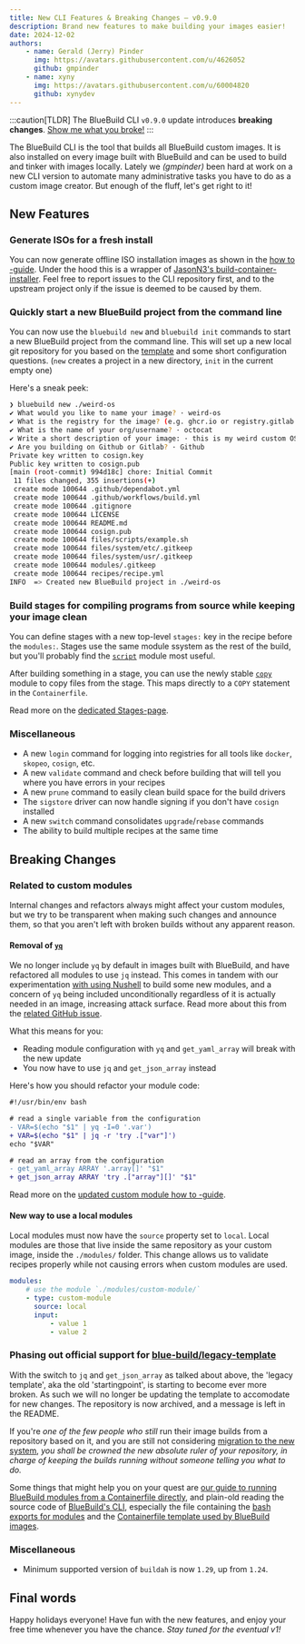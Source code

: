 ```yaml
---
title: New CLI Features & Breaking Changes — v0.9.0
description: Brand new features to make building your images easier!
date: 2024-12-02
authors:
    - name: Gerald (Jerry) Pinder
      img: https://avatars.githubusercontent.com/u/4626052
      github: gmpinder
    - name: xyny
      img: https://avatars.githubusercontent.com/u/60004820
      github: xynydev
---
```


:::caution[TLDR]
The BlueBuild CLI `v0.9.0` update introduces **breaking changes**. [Show me what you broke!](#breaking-changes)
:::

The BlueBuild CLI is the tool that builds all BlueBuild custom images. It is also installed on every image built with BlueBuild and can be used to build and tinker with images locally. Lately we _(gmpinder)_ been hard at work on a new CLI version to automate many administrative tasks you have to do as a custom image creator. But enough of the fluff, let's get right to it!

## New Features

### Generate ISOs for a fresh install

You can now generate offline ISO installation images as shown in the [how to -guide](/how-to/generate-iso/). Under the hood this is a wrapper of [JasonN3's build-container-installer](https://github.com/JasonN3/build-container-installer). Feel free to report issues to the CLI repository first, and to the upstream project only if the issue is deemed to be caused by them.

### Quickly start a new BlueBuild project from the command line

You can now use the `bluebuild new` and `bluebuild init` commands to start a new BlueBuild project from the command line. This will set up a new local git repository for you based on the [template](https://github.com/blue-build/template/) and some short configuration questions. (`new` creates a project in a new directory, `init` in the current empty one)

Here's a sneak peek:

```bash
❯ bluebuild new ./weird-os
✔ What would you like to name your image? · weird-os
✔ What is the registry for the image? (e.g. ghcr.io or registry.gitlab.com) · ghcr.io
✔ What is the name of your org/username? · octocat
✔ Write a short description of your image: · this is my weird custom OS :3
✔ Are you building on Github or Gitlab? · Github
Private key written to cosign.key
Public key written to cosign.pub
[main (root-commit) 994d18c] chore: Initial Commit
 11 files changed, 355 insertions(+)
 create mode 100644 .github/dependabot.yml
 create mode 100644 .github/workflows/build.yml
 create mode 100644 .gitignore
 create mode 100644 LICENSE
 create mode 100644 README.md
 create mode 100644 cosign.pub
 create mode 100644 files/scripts/example.sh
 create mode 100644 files/system/etc/.gitkeep
 create mode 100644 files/system/usr/.gitkeep
 create mode 100644 modules/.gitkeep
 create mode 100644 recipes/recipe.yml
INFO  => Created new BlueBuild project in ./weird-os
```

### Build stages for compiling programs from source while keeping your image clean

You can define stages with a new top-level `stages:` key in the recipe before the `modules:`. Stages use the same module ssystem as the rest of the build, but you'll probably find the [`script`](/reference/modules/script/) module most useful.

After building something in a stage, you can use the newly stable [`copy`](/reference/modules/copy/) module to copy files from the stage. This maps directly to a `COPY` statement in the `Containerfile`.

Read more on the [dedicated Stages-page](https://blue-build.org/reference/stages/).

### Miscellaneous

-   A new `login` command for logging into registries for all tools like `docker`, `skopeo`, `cosign`, etc.
-   A new `validate` command and check before building that will tell you where you have errors in your recipes
-   A new `prune` command to easily clean build space for the build drivers
-   The `sigstore` driver can now handle signing if you don't have `cosign` installed
-   A new `switch` command consolidates `upgrade`/`rebase` commands
-   The ability to build multiple recipes at the same time

## Breaking Changes

### Related to custom modules

Internal changes and refactors always might affect your custom modules, but we try to be transparent when making such changes and announce them, so that you aren't left with broken builds without any apparent reason.

#### Removal of [`yq`](https://github.com/mikefarah/yq)

We no longer include `yq` by default in images built with BlueBuild, and have refactored all modules to use `jq` instead. This comes in tandem with our experimentation [with using Nushell](https://github.com/blue-build/modules/issues/212) to build some new modules, and a concern of `yq` being included unconditionally regardless of it is actually needed in an image, increasing attack surface. Read more about this from the [related GitHub issue](https://github.com/blue-build/cli/issues/261).

What this means for you:

-   Reading module configuration with `yq` and `get_yaml_array` will break with the new update
-   You now have to use `jq` and `get_json_array` instead

Here's how you should refactor your module code:

```diff lang=bash
#!/usr/bin/env bash

# read a single variable from the configuration
- VAR=$(echo "$1" | yq -I=0 '.var')
+ VAR=$(echo "$1" | jq -r 'try .["var"]')
echo "$VAR"

# read an array from the configuration
- get_yaml_array ARRAY '.array[]' "$1"
+ get_json_array ARRAY 'try .["array"][]' "$1"
```

Read more on the [updated custom module how to -guide](/how-to/making-modules/).

#### New way to use a local modules

Local modules must now have the `source` property set to `local`. Local modules are those that live inside the same repository as your custom image, inside the `./modules/` folder. This change allows us to validate recipes properly while not causing errors when custom modules are used.

```yaml ins={4}
modules:
    # use the module `./modules/custom-module/`
    - type: custom-module
      source: local
      input:
          - value 1
          - value 2
```

### Phasing out official support for [blue-build/legacy-template](blue-build/legacy-template)

With the switch to `jq` and `get_json_array` as talked about above, the 'legacy template', aka the old 'startingpoint', is starting to become ever more broken. As such we will no longer be updating the template to accomodate for new changes. The repository is now archived, and a message is left in the README.

If you're _one of the few people who still_ run their image builds from a repository based on it, and you are still not considering [migration to the new system](/blog/introducing-bluebuild/#how-to-migrate), _you shall be crowned the new absolute ruler of your repository, in charge of keeping the builds running without someone telling you what to do._

Some things that might help you on your quest are [our guide to running BlueBuild modules from a Containerfile directly](/how-to/minimal-setup/), and plain-old reading the source code of [BlueBuild's CLI](https://github.com/blue-build/cli), especially the file containing the [bash exports for modules](https://github.com/blue-build/cli/blob/main/scripts/exports.sh) and the [Containerfile template used by BlueBuild images](https://github.com/blue-build/cli/blob/main/template/templates/Containerfile.j2).

### Miscellaneous

-   Minimum supported version of `buildah` is now `1.29`, up from `1.24`.

## Final words

Happy holidays everyone! Have fun with the new features, and enjoy your free time whenever you have the chance.
_Stay tuned for the eventual v1!_
